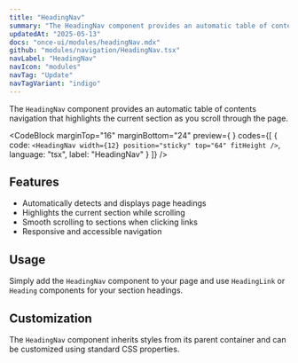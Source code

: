 ```yaml
---
title: "HeadingNav"
summary: "The HeadingNav component provides an automatic table of contents navigation that highlights the current section as you scroll through the page."
updatedAt: "2025-05-13"
docs: "once-ui/modules/headingNav.mdx"
github: "modules/navigation/HeadingNav.tsx"
navLabel: "HeadingNav"
navIcon: "modules"
navTag: "Update"
navTagVariant: "indigo"
---
```


The `HeadingNav` component provides an automatic table of contents navigation that
highlights the current section as you scroll through the page.

<CodeBlock
  marginTop="16"
  marginBottom="24"
  preview={
    <HeadingNav width={12} position="sticky" top="64" fitHeight />
  }
  codes={[
    {
      code:
`<HeadingNav
    width={12}
    position="sticky"
    top="64"
    fitHeight
/>`,
      language: "tsx",
      label: "HeadingNav"
    }
  ]}
/>

## Features

- Automatically detects and displays page headings
- Highlights the current section while scrolling
- Smooth scrolling to sections when clicking links
- Responsive and accessible navigation

## Usage

Simply add the `HeadingNav` component to your page and use `HeadingLink` or `Heading` components for your
section headings.

## Customization

The `HeadingNav` component inherits styles from its parent container and can be customized
using standard CSS properties.
